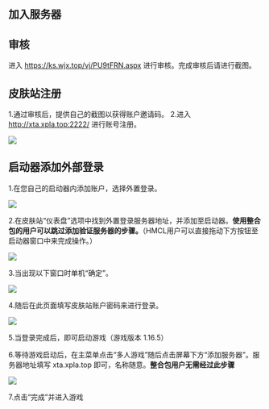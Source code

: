 


## 加入服务器
## 审核
进入 https://ks.wjx.top/vj/PU9tFRN.aspx 进行审核。完成审核后请进行截图。

## 皮肤站注册

1.通过审核后，提供自己的截图以获得账户邀请码。
2.进入 http://xta.xpla.top:2222/ 进行账号注册。

<Bleed>
  <Image src="/-000.jpg" width={1322} height={916} layout="intrinsic" />
</Bleed>

## 启动器添加外部登录

1.在您自己的启动器内添加账户，选择外置登录。

<Bleed>
  <Image src="/-002.jpg" width={810} height={491} layout="intrinsic" />
</Bleed>

2.在皮肤站“仪表盘”选项中找到外置登录服务器地址，并添加至启动器。**使用整合包的用户可以跳过添加验证服务器的步骤。**（HMCL用户可以直接拖动下方按钮至启动器窗口中来完成操作。）

<Bleed>
  <Image src="/-003.png" width={558} height={391} layout="intrinsic" />
</Bleed>

3.当出现以下窗口时单机“确定”。

<Bleed>
  <Image src="/-004.jpg" width={810} height={491} layout="intrinsic" />
</Bleed>

4.随后在此页面填写皮肤站账户密码来进行登录。

<Bleed>
  <Image src="/-005.jpg" width={810} height={491} layout="intrinsic" />
</Bleed>

5.当登录完成后，即可启动游戏（游戏版本 1.16.5）

6.等待游戏启动后，在主菜单点击“多人游戏”随后点击屏幕下方“添加服务器”。服务器地址填写 xta.xpla.top 即可，名称随意。**整合包用户无需经过此步骤**

<Bleed>
  <Image src="/-006.png" width={555} height={333} layout="intrinsic" />
</Bleed>

7.点击“完成”并进入游戏
